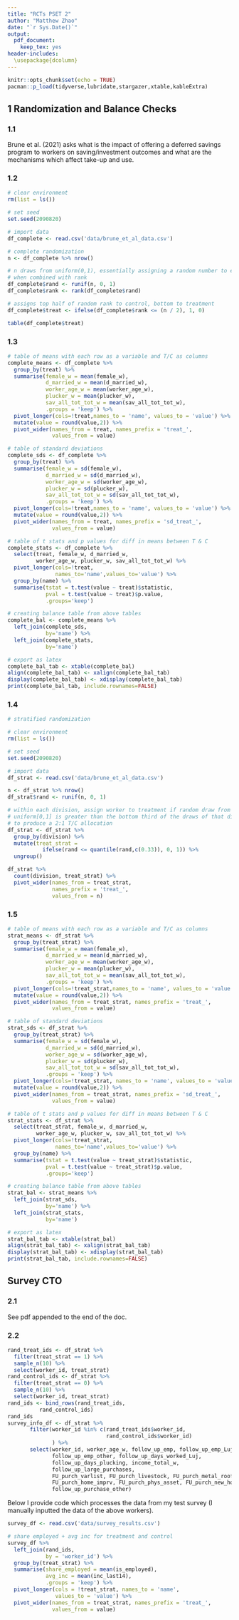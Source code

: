 ```yaml
---
title: "RCTs PSET 2"
author: "Matthew Zhao"
date: "`r Sys.Date()`"
output: 
  pdf_document: 
    keep_tex: yes
header-includes:
  \usepackage{dcolumn}
---
```


```r
knitr::opts_chunk$set(echo = TRUE)
pacman::p_load(tidyverse,lubridate,stargazer,xtable,kableExtra)
```

## 1 Randomization and Balance Checks

### 1.1

Brune et al. (2021) asks what is the impact of offering a deferred savings program to workers on saving/investment outcomes and what are the mechanisms which affect take-up and use. 

### 1.2

```r
# clear environment
rm(list = ls())

# set seed
set.seed(2090820)

# import data
df_complete <- read.csv('data/brune_et_al_data.csv')

# complete randomization
n <- df_complete %>% nrow()

# n draws from uniform(0,1), essentially assigning a random number to each worker
# when combined with rank
df_complete$rand <- runif(n, 0, 1)
df_complete$rank <- rank(df_complete$rand)

# assigns top half of random rank to control, bottom to treatment
df_complete$treat <- ifelse(df_complete$rank <= (n / 2), 1, 0)

table(df_complete$treat)
```

### 1.3

```r
# table of means with each row as a variable and T/C as columns
complete_means <- df_complete %>%
  group_by(treat) %>%
  summarise(female_w = mean(female_w),
            d_married_w = mean(d_married_w),
            worker_age_w = mean(worker_age_w),
            plucker_w = mean(plucker_w),
            sav_all_tot_tot_w = mean(sav_all_tot_tot_w),
            .groups = 'keep') %>%
  pivot_longer(cols=!treat,names_to = 'name', values_to = 'value') %>%
  mutate(value = round(value,2)) %>%
  pivot_wider(names_from = treat, names_prefix = 'treat_', 
              values_from = value)

# table of standard deviations 
complete_sds <- df_complete %>%
  group_by(treat) %>%
  summarise(female_w = sd(female_w),
            d_married_w = sd(d_married_w),
            worker_age_w = sd(worker_age_w),
            plucker_w = sd(plucker_w),
            sav_all_tot_tot_w = sd(sav_all_tot_tot_w),
            .groups = 'keep') %>%
  pivot_longer(cols=!treat,names_to = 'name', values_to = 'value') %>%
  mutate(value = round(value,2)) %>%
  pivot_wider(names_from = treat, names_prefix = 'sd_treat_', 
              values_from = value)

# table of t stats and p values for diff in means between T & C
complete_stats <- df_complete %>%
  select(treat, female_w, d_married_w, 
         worker_age_w, plucker_w, sav_all_tot_tot_w) %>%
  pivot_longer(cols=!treat,
               names_to='name',values_to='value') %>%
  group_by(name) %>%
  summarise(tstat = t.test(value ~ treat)$statistic,
            pval = t.test(value ~ treat)$p.value,
            .groups='keep')

# creating balance table from above tables
complete_bal <- complete_means %>% 
  left_join(complete_sds,
            by='name') %>%
  left_join(complete_stats,
            by='name')

# export as latex
complete_bal_tab <- xtable(complete_bal)
align(complete_bal_tab) <- xalign(complete_bal_tab)
display(complete_bal_tab) <- xdisplay(complete_bal_tab)
print(complete_bal_tab, include.rownames=FALSE)
```

\begin{table}[ht]
\centering
\begin{tabular}{lrrrrrr}
  \hline
name & treat\_0 & treat\_1 & sd\_treat\_0 & sd\_treat\_1 & tstat & pval \\ 
  \hline
female\_w & 0.37 & 0.33 & 0.48 & 0.47 & 1.21 & 0.23 \\ 
  d\_married\_w & 0.69 & 0.71 & 0.46 & 0.46 & -0.52 & 0.61 \\ 
  worker\_age\_w & 39.56 & 39.47 & 10.70 & 10.85 & 0.13 & 0.90 \\ 
  plucker\_w & 0.78 & 0.75 & 0.41 & 0.43 & 1.20 & 0.23 \\ 
  sav\_all\_tot\_tot\_w & 31968.41 & 32160.47 & 52691.10 & 49432.78 & -0.06 & 0.96 \\ 
   \hline
\end{tabular}
\end{table}


### 1.4

```r
# stratified randomization

# clear environment
rm(list = ls())

# set seed
set.seed(2090820)

# import data
df_strat <- read.csv('data/brune_et_al_data.csv')

n <- df_strat %>% nrow()
df_strat$rand <- runif(n, 0, 1)

# within each division, assign worker to treatment if random draw from 
# uniform[0,1] is greater than the bottom third of the draws of that division
# to produce a 2:1 T/C allocation
df_strat <- df_strat %>%
  group_by(division) %>%
  mutate(treat_strat = 
           ifelse(rand <= quantile(rand,c(0.33)), 0, 1)) %>% 
  ungroup()

df_strat %>% 
  count(division, treat_strat) %>% 
  pivot_wider(names_from = treat_strat, 
              names_prefix = 'treat_',
              values_from = n)
```

### 1.5

```r
# table of means with each row as a variable and T/C as columns
strat_means <- df_strat %>%
  group_by(treat_strat) %>%
  summarise(female_w = mean(female_w),
            d_married_w = mean(d_married_w),
            worker_age_w = mean(worker_age_w),
            plucker_w = mean(plucker_w),
            sav_all_tot_tot_w = mean(sav_all_tot_tot_w),
            .groups = 'keep') %>%
  pivot_longer(cols=!treat_strat,names_to = 'name', values_to = 'value') %>%
  mutate(value = round(value,2)) %>%
  pivot_wider(names_from = treat_strat, names_prefix = 'treat_', 
              values_from = value)

# table of standard deviations 
strat_sds <- df_strat %>%
  group_by(treat_strat) %>%
  summarise(female_w = sd(female_w),
            d_married_w = sd(d_married_w),
            worker_age_w = sd(worker_age_w),
            plucker_w = sd(plucker_w),
            sav_all_tot_tot_w = sd(sav_all_tot_tot_w),
            .groups = 'keep') %>%
  pivot_longer(cols=!treat_strat, names_to = 'name', values_to = 'value') %>%
  mutate(value = round(value,2)) %>%
  pivot_wider(names_from = treat_strat, names_prefix = 'sd_treat_', 
              values_from = value)

# table of t stats and p values for diff in means between T & C
strat_stats <- df_strat %>%
  select(treat_strat, female_w, d_married_w, 
         worker_age_w, plucker_w, sav_all_tot_tot_w) %>%
  pivot_longer(cols=!treat_strat,
               names_to='name',values_to='value') %>%
  group_by(name) %>%
  summarise(tstat = t.test(value ~ treat_strat)$statistic,
            pval = t.test(value ~ treat_strat)$p.value,
            .groups='keep')

# creating balance table from above tables
strat_bal <- strat_means %>% 
  left_join(strat_sds,
            by='name') %>%
  left_join(strat_stats,
            by='name') 

# export as latex
strat_bal_tab <- xtable(strat_bal)
align(strat_bal_tab) <- xalign(strat_bal_tab)
display(strat_bal_tab) <- xdisplay(strat_bal_tab)
print(strat_bal_tab, include.rownames=FALSE)
```

\begin{table}[ht]
\centering
\begin{tabular}{lrrrrrr}
  \hline
name & treat\_0 & treat\_1 & sd\_treat\_0 & sd\_treat\_1 & tstat & pval \\ 
  \hline
female\_w & 0.33 & 0.35 & 0.47 & 0.48 & -0.66 & 0.51 \\ 
  d\_married\_w & 0.70 & 0.70 & 0.46 & 0.46 & 0.16 & 0.88 \\ 
  worker\_age\_w & 39.29 & 39.63 & 11.02 & 10.64 & -0.43 & 0.67 \\ 
  plucker\_w & 0.74 & 0.78 & 0.44 & 0.42 & -1.06 & 0.29 \\ 
  sav\_all\_tot\_tot\_w & 33270.55 & 31461.38 & 48699.33 & 52228.98 & 0.50 & 0.61 \\ 
   \hline
\end{tabular}
\end{table}

## Survey CTO

### 2.1 

See pdf appended to the end of the doc.

### 2.2

```r
rand_treat_ids <- df_strat %>%
  filter(treat_strat == 1) %>%
  sample_n(10) %>% 
  select(worker_id, treat_strat)
rand_control_ids <- df_strat %>%
  filter(treat_strat == 0) %>%
  sample_n(10) %>%
  select(worker_id, treat_strat)
rand_ids <- bind_rows(rand_treat_ids,
          rand_control_ids)
rand_ids
survey_info_df <- df_strat %>%
       filter(worker_id %in% c(rand_treat_ids$worker_id,
                               rand_control_ids$worker_id)
              ) %>%
       select(worker_id, worker_age_w, follow_up_emp, follow_up_emp_Lujeri,
              follow_up_emp_other, follow_up_days_worked_Luj,
              follow_up_days_plucking, income_total_w,
              follow_up_large_purchases,
              FU_purch_varlist, FU_purch_livestock, FU_purch_metal_roof,
              FU_purch_home_imprv, FU_purch_phys_asset, FU_purch_new_house,
              follow_up_purchase_other)
```

Below I provide code which processes the data from my test survey (I manually inputted the data of the above workers).

```r
survey_df <- read.csv('data/survey_results.csv')

# share employed + avg inc for treatment and control
survey_df %>%
  left_join(rand_ids,
            by = 'worker_id') %>%
  group_by(treat_strat) %>%
  summarise(share_employed = mean(is_employed),
            avg_inc = mean(inc_last14),
            .groups = 'keep') %>%
  pivot_longer(cols = !treat_strat, names_to = 'name',
               values_to = 'value') %>%
  pivot_wider(names_from = treat_strat, names_prefix = 'treat_',
              values_from = value)
```



